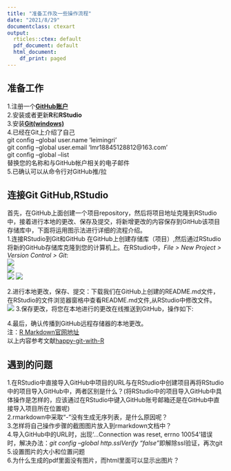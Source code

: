 ```yaml
---
title: "准备工作及一些操作流程"
date: "2021/8/29"
documentclass: ctexart
output:
  rticles::ctex: default
  pdf_document: default
  html_document:
    df_print: paged
---  
```


## 准备工作  
1.注册一个[**GitHub账户**](https://github.com)    
2.安装或者更新**R**和**RStudio**  
3.安装[**Git(windows)**](https://gitforwindows.org/)   
4.已经在Git上介绍了自己  
git config --global user.name 'leimingri'  
git config --global user.email 'lmr18845128812@163.com'  
git config --global --list  
替换您的名称和与GitHub帐户相关的电子邮件  
5.已确认可以从命令行对GitHub推/拉

## 连接Git GitHub,RStudio
首先，在GitHub上面创建一个项目repository，然后将项目地址克隆到RStudio中，接着进行本地的更改、保存及提交，将新增更改的内容保存到GitHub该项目存储库中，下面将运用图示法进行详细的流程介绍。  
1.连接RStudio到Git和GitHub
在GitHub上创建存储库（项目）,然后通过RStudio将新的GitHub存储库克隆到您的计算机上。在RStudio中，*File > New Project > Version Control > Git*:  
![](http://r.photo.store.qq.com/psc?/V54AC60s2AQkQe24IJrU0a9knd0j1QQg/45NBuzDIW489QBoVep5mcWqp6iCnBt6LgMYnnO6B5HpXjXKlbYxFk46xki6v1zZcEaLKDpUiI.MLcBVFuPNGdKY.JLtle6Q57.*tknTqg3k!/r)     
![](http://r.photo.store.qq.com/psc?/V54AC60s2AQkQe24IJrU0a9knd0j1QQg/45NBuzDIW489QBoVep5mcT7P9tdwXVcQslYJNuCoe7W6hmCqubVl3HuUivpwPir.KRmHsZwkPDJyMmRkW4WZ6C2jNxt*phmYwxIP7IVIALo!/r)   
![](http://r.photo.store.qq.com/psc?/V54AC60s2AQkQe24IJrU0a9knd0j1QQg/45NBuzDIW489QBoVep5mcT7P9tdwXVcQslYJNuCoe7VnCuhp9oP3UJXscyIvhykoRRAjVXj5hwQz1nFPXdgwFJhCCezbOKtjKDMgqj0vSv0!/r)
![](http://r.photo.store.qq.com/psc?/V54AC60s2AQkQe24IJrU0a9knd0j1QQg/45NBuzDIW489QBoVep5mcT7P9tdwXVcQslYJNuCoe7VyroulROJQ3b42cW5GC0dZCEBNkSoiv4IA*whdlrb834MPsCW0Jk7Y1GrpFMW*ZFM!/r)    

2.进行本地更改，保存、提交：下载我们在GitHub上创建的README.md文件，在RStudio的文件浏览器窗格中查看README.md文件,从RStudio中修改文件。  
![](ttp://r.photo.store.qq.com/psc?/V54AC60s2AQkQe24IJrU0a9knd0j1QQg/45NBuzDIW489QBoVep5mcT7P9tdwXVcQslYJNuCoe7XxWjr.9heo*14lh0n7j..AY*WsAR3aJ763ojGHfyK0m09NzLViBpZiLcDkw99sjCQ!/r)
3.保存更改，将您在本地进行的更改在线推送到GitHub，操作如下:  


4.最后，确认传播到GitHub远程存储器的本地更改。    
注：[R Markdown官网地址](http://rmarkdown.rstudio.com)      
    以上内容参考文献[happy-git-with-R](https://happygitwithr.com/)   

## 遇到的问题  
1.在RStudio中直接导入GitHub中项目的URL与在RStudio中创建项目再将RStudio中的项目导入GitHub中，两者区别是什么？(将RStudio中的项目导入GitHub中具体操作是怎样的，应该通过在RStudio中键入GitHub账号邮箱还是在GitHub中直接导入项目所在位置呢)    
2.rmarkdown中采取“-”没有生成无序列表，是什么原因呢？  
3.怎样将自己操作步骤的截图图片放入到rmarkdown文档中？  
4.导入GitHub中的URL时，出现‘...Connection was reset, errno 10054’错误时，解决办法：*git config --global http.sslVerify "false"*即解除ssl验证，再次git  
5.设置图片的大小和位置问题  
6.为什么生成的pdf里面没有图片，而html里面可以显示出图片？  
